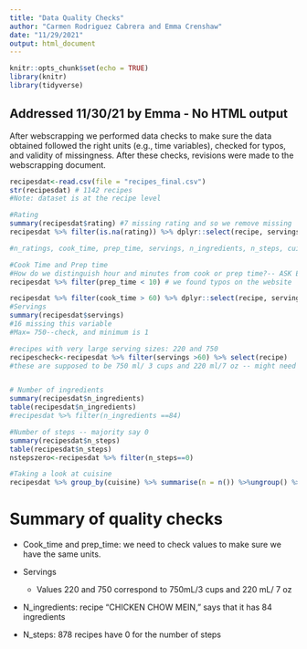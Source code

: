 ```yaml
---
title: "Data Quality Checks"
author: "Carmen Rodriguez Cabrera and Emma Crenshaw"
date: "11/29/2021"
output: html_document
---
```


```r
knitr::opts_chunk$set(echo = TRUE)
library(knitr)
library(tidyverse)
```


## Addressed 11/30/21 by Emma -  No HTML output

After webscrapping  we performed data checks to make sure the data obtained followed the right units (e.g., time variables), checked for typos, and validity of missingness. After these checks,   revisions were made to the webscrapping document.

```r
recipesdat<-read.csv(file = "recipes_final.csv")
str(recipesdat) # 1142 recipes
#Note: dataset is at the recipe level

```

```r
#Rating
summary(recipesdat$rating) #7 missing rating and so we remove missing
recipesdat %>% filter(is.na(rating)) %>% dplyr::select(recipe, servings)

#n_ratings, cook_time, prep_time, servings, n_ingredients, n_steps, cuisine

#Cook Time and Prep time
#How do we distinguish hour and minutes from cook or prep time?-- ASK EMMA 
recipesdat %>% filter(prep_time < 10) # we found typos on the website

recipesdat %>% filter(cook_time > 60) %>% dplyr::select(recipe, servings)
#Servings
summary(recipesdat$servings)
#16 missing this variable
#Max= 750--check, and minimum is 1

#recipes with very large serving sizes: 220 and 750
recipescheck<-recipesdat %>% filter(servings >60) %>% select(recipe)
#these are supposed to be 750 ml/ 3 cups and 220 ml/7 oz -- might need to drop


# Number of ingredients 
summary(recipesdat$n_ingredients)
table(recipesdat$n_ingredients)
#recipesdat %>% filter(n_ingredients ==84)

#Number of steps -- majority say 0
summary(recipesdat$n_steps)
table(recipesdat$n_steps)
nstepszero<-recipesdat %>% filter(n_steps==0)

#Taking a look at cuisine
recipesdat %>% group_by(cuisine) %>% summarise(n = n()) %>%ungroup() %>%  arrange(desc(n)) # find the 5 most common and then have an other category
```


# Summary of quality checks

-	Cook_time and prep_time:  we need to check values to make sure we have the same units. 

- Servings
    - Values 220 and 750 correspond to 750mL/3 cups and 220 mL/ 7 oz

- 	N_ingredients: recipe “CHICKEN CHOW MEIN,” says that it has 84 ingredients

-	N_steps:  878 recipes have 0 for the number of steps



